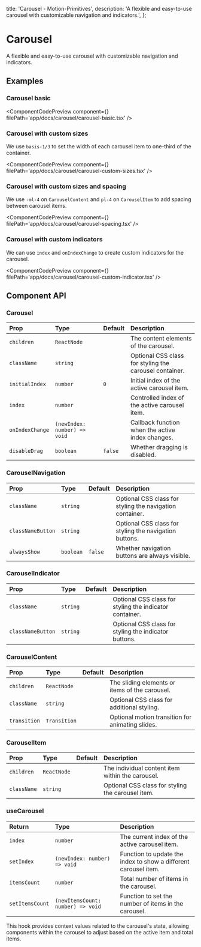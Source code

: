   title: 'Carousel - Motion-Primitives',
  description:
    'A flexible and easy-to-use carousel with customizable navigation and indicators.',
};


# Carousel

A flexible and easy-to-use carousel with customizable navigation and indicators.

## Examples

### Carousel basic

<ComponentCodePreview
  component={<CarouselBasic />}
  filePath='app/docs/carousel/carousel-basic.tsx'
/>

### Carousel with custom sizes

We use `basis-1/3` to set the width of each carousel item to one-third of the container.

<ComponentCodePreview
  component={<CarouselCustomSizes />}
  filePath='app/docs/carousel/carousel-custom-sizes.tsx'
/>

### Carousel with custom sizes and spacing

We use `-ml-4` on `CarouselContent` and `pl-4` on `CarouselItem` to add spacing between carousel items.

<ComponentCodePreview
  component={<CarouselSpacing />}
  filePath='app/docs/carousel/carousel-spacing.tsx'
/>

### Carousel with custom indicators

We can use `index` and `onIndexChange` to create custom indicators for the carousel.

<ComponentCodePreview
  component={<CarouselCustomIndicator />}
  filePath='app/docs/carousel/carousel-custom-indicator.tsx'
/>



## Component API

### Carousel

| Prop            | Type                         | Default | Description                                            |
| :-------------- | :--------------------------- | :------ | :----------------------------------------------------- |
| `children`      | `ReactNode`                  |         | The content elements of the carousel.                  |
| `className`     | `string`                     |         | Optional CSS class for styling the carousel container. |
| `initialIndex`  | `number`                     | `0`     | Initial index of the active carousel item.             |
| `index`         | `number`                     |         | Controlled index of the active carousel item.          |
| `onIndexChange` | `(newIndex: number) => void` |         | Callback function when the active index changes.       |
| `disableDrag`   | `boolean`                    | `false` | Whether dragging is disabled.                          |

### CarouselNavigation

| Prop              | Type      | Default | Description                                              |
| :---------------- | :-------- | :------ | :------------------------------------------------------- |
| `className`       | `string`  |         | Optional CSS class for styling the navigation container. |
| `classNameButton` | `string`  |         | Optional CSS class for styling the navigation buttons.   |
| `alwaysShow`      | `boolean` | `false` | Whether navigation buttons are always visible.           |

### CarouselIndicator

| Prop              | Type     | Default | Description                                             |
| :---------------- | :------- | :------ | :------------------------------------------------------ |
| `className`       | `string` |         | Optional CSS class for styling the indicator container. |
| `classNameButton` | `string` |         | Optional CSS class for styling the indicator buttons.   |

### CarouselContent

| Prop         | Type         | Default | Description                                      |
| :----------- | :----------- | :------ | :----------------------------------------------- |
| `children`   | `ReactNode`  |         | The sliding elements or items of the carousel.   |
| `className`  | `string`     |         | Optional CSS class for additional styling.       |
| `transition` | `Transition` |         | Optional motion transition for animating slides. |

### CarouselItem

| Prop        | Type        | Default | Description                                       |
| :---------- | :---------- | :------ | :------------------------------------------------ |
| `children`  | `ReactNode` |         | The individual content item within the carousel.  |
| `className` | `string`    |         | Optional CSS class for styling the carousel item. |

### useCarousel

| Return          | Type                              | Description                                                     |
| :-------------- | :-------------------------------- | :-------------------------------------------------------------- |
| `index`         | `number`                          | The current index of the active carousel item.                  |
| `setIndex`      | `(newIndex: number) => void`      | Function to update the index to show a different carousel item. |
| `itemsCount`    | `number`                          | Total number of items in the carousel.                          |
| `setItemsCount` | `(newItemsCount: number) => void` | Function to set the number of items in the carousel.            |

This hook provides context values related to the carousel's state, allowing components within the carousel to adjust based on the active item and total items.
